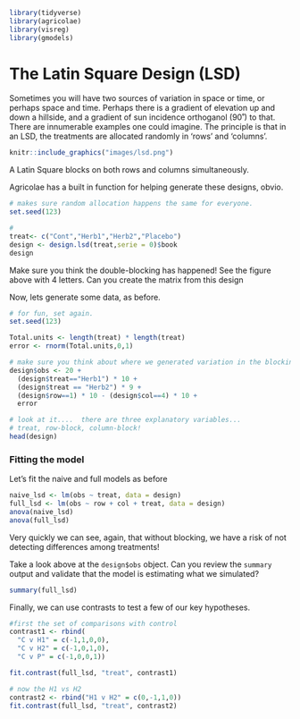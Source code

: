 ```r
library(tidyverse)
library(agricolae)
library(visreg)
library(gmodels)
```

# The Latin Square Design (LSD)

Sometimes you will have two sources of variation in space or time, or perhaps space and time.  Perhaps there is a gradient of elevation up and down a hillside, and a gradient of sun incidence orthoganol (90˚) to that.  There are innumerable examples one could imagine.  The principle is that in an LSD, the treatments are allocated randomly in 'rows' and 'columns'.

```r
knitr::include_graphics("images/lsd.png")
```

A Latin Square blocks on both rows and columns simultaneously. 

Agricolae has a built in function for helping generate these designs, obvio.

```r
# makes sure random allocation happens the same for everyone.
set.seed(123)

#
treat<- c("Cont","Herb1","Herb2","Placebo")
design <- design.lsd(treat,serie = 0)$book
design
```

Make sure you think the double-blocking has happened!  See the figure above with 4 letters.  Can you create the matrix from this design

Now, lets generate some data, as before.

```r
# for fun, set again.
set.seed(123)

Total.units <- length(treat) * length(treat)
error <- rnorm(Total.units,0,1)

# make sure you think about where we generated variation in the blocking!
design$obs <- 20 + 
  (design$treat=="Herb1") * 10 + 
  (design$treat == "Herb2") * 9 + 				
  (design$row==1) * 10 - (design$col==4) * 10 + 
  error

# look at it....  there are three explanatory variables... 
# treat, row-block, column-block!
head(design)
```

### Fitting the model

Let's fit the naive and full models as before

```r
naive_lsd <- lm(obs ~ treat, data = design)
full_lsd <- lm(obs ~ row + col + treat, data = design)
anova(naive_lsd)
anova(full_lsd)
```

Very quickly we can see, again, that without blocking, we have a risk of not detecting differences among treatments!

Take a look above at the `design$obs` object.  Can you review the `summary` output and validate that the model is estimating what we simulated?

```r
summary(full_lsd)
```

Finally, we can use contrasts to test a few of our key hypotheses.

```r
#first the set of comparisons with control
contrast1 <- rbind(
  "C v H1" = c(-1,1,0,0),
  "C v H2" = c(-1,0,1,0),
  "C v P" = c(-1,0,0,1))

fit.contrast(full_lsd, "treat", contrast1)

# now the H1 vs H2
contrast2 <- rbind("H1 v H2" = c(0,-1,1,0))
fit.contrast(full_lsd, "treat", contrast2)
```

